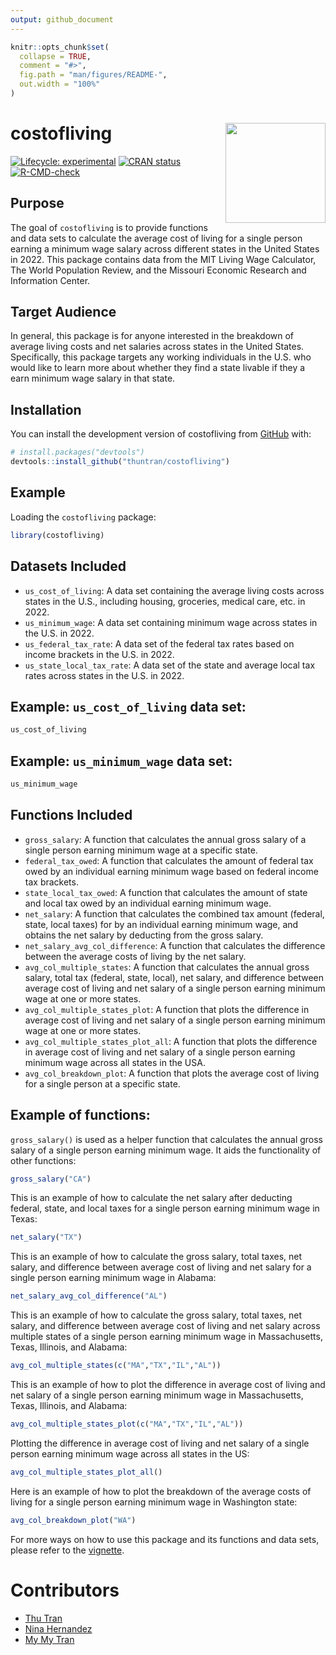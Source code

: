 ```yaml
---
output: github_document
---
```


<!-- README.md is generated from README.Rmd. Please edit that file -->

```r
knitr::opts_chunk$set(
  collapse = TRUE,
  comment = "#>",
  fig.path = "man/figures/README-",
  out.width = "100%"
)
```

# costofliving <img src='man/sticker/hexsticker.001.png' align="right" height="160"/>

<!-- badges: start -->
[![Lifecycle: experimental](https://img.shields.io/badge/lifecycle-experimental-orange.svg)](https://lifecycle.r-lib.org/articles/stages.html#experimental)
[![CRAN status](https://www.r-pkg.org/badges/version/myspotify)](https://CRAN.R-project.org/package=costofliving)
[![R-CMD-check](https://github.com/thuntran/costofliving/actions/workflows/R-CMD-check.yaml/badge.svg)](https://github.com/thuntran/costofliving/actions/workflows/R-CMD-check.yaml)
<!-- badges: end -->

## Purpose

The goal of `costofliving` is to provide functions and data sets to calculate the average cost of living for a single person earning a minimum wage salary across different states in the United States in 2022. This package contains data from the MIT Living Wage Calculator, The World Population Review, and the Missouri Economic Research and Information Center.

## Target Audience

In general, this package is for anyone interested in the breakdown of average living costs and net salaries across states in the United States. Specifically, this package targets any working individuals in the U.S. who would like to learn more about whether they find a state livable if they a earn minimum wage salary in that state. 


## Installation

You can install the development version of costofliving from [GitHub](https://github.com/) with:

``` r
# install.packages("devtools")
devtools::install_github("thuntran/costofliving")
```

## Example

Loading the `costofliving` package:

```r
library(costofliving)
```

## Datasets Included
  + `us_cost_of_living`: A data set containing the average living costs across states in the U.S., including housing, groceries, medical care, etc. in 2022. 
  + `us_minimum_wage`: A data set containing minimum wage across states in the U.S. in 2022.
  + `us_federal_tax_rate`: A data set of the federal tax rates based on income brackets in the U.S. in 2022. 
  + `us_state_local_tax_rate`: A data set of the state and average local tax rates across states in the U.S. in 2022.

## Example: `us_cost_of_living` data set:

```r
us_cost_of_living
```

## Example: `us_minimum_wage` data set:

```r
us_minimum_wage
```

## Functions Included
  + `gross_salary`: A function that calculates the annual gross salary of a single person earning minimum wage at a specific state.
  + `federal_tax_owed`: A function that calculates the amount of federal tax owed by an individual earning minimum wage based on federal income tax brackets.
  + `state_local_tax_owed`: A function that calculates the amount of state and local tax owed by an individual earning minimum wage.
  + `net_salary`: A function that calculates the combined tax amount (federal, state, local taxes) for by an individual earning minimum wage, and obtains the net salary by deducting from the gross salary.
  + `net_salary_avg_col_difference`: A function that calculates the difference between the average costs of living by the net salary.
  + `avg_col_multiple_states`: A function that calculates the annual gross salary, total tax (federal, state, local), net salary, and difference between average cost of living and net salary of a single person earning minimum wage at one or more states.
  + `avg_col_multiple_states_plot`: A function that plots the difference in average cost of living and net salary of a single person earning minimum wage at one or more states.
  + `avg_col_multiple_states_plot_all`: A function that plots the difference in average cost of living and net salary of a single person earning minimum wage across all states in the USA.
  + `avg_col_breakdown_plot`: A function that plots the average cost of living for a single person at a specific state.

## Example of functions:

`gross_salary()` is used as a helper function that calculates the annual gross salary of a single person earning minimum wage. It aids the functionality of other functions:

```r
gross_salary("CA")
```

This is an example of how to calculate the net salary after deducting federal, state, and local taxes for a single person earning minimum wage in Texas:

```r
net_salary("TX")
```

This is an example of how to calculate the gross salary, total taxes, net salary, and difference between average cost of living and net salary for a single person earning minimum wage in Alabama:

```r
net_salary_avg_col_difference("AL")
```

This is an example of how to calculate the gross salary, total taxes, net salary, and difference between average cost of living and net salary across multiple states of a single person earning minimum wage in Massachusetts, Texas, Illinois, and Alabama:

```r
avg_col_multiple_states(c("MA","TX","IL","AL"))
```

This is an example of how to plot the difference in average cost of living and net salary of a single person earning minimum wage in Massachusetts, Texas, Illinois, and Alabama:

```r
avg_col_multiple_states_plot(c("MA","TX","IL","AL"))
```

Plotting the difference in average cost of living and net salary of a single person earning minimum wage across all states in the US:

```r
avg_col_multiple_states_plot_all()
```

Here is an example of how to plot the breakdown of the average costs of living for a single person earning minimum wage in Washington state:

```r
avg_col_breakdown_plot("WA")
```

For more ways on how to use this package and its functions and data sets, please refer to the [vignette](https://github.com/thuntran/costofliving/blob/main/README.Rmd).

# Contributors

- [Thu Tran](https://github.com/thuntran)
- [Nina Hernandez](http://github.com/nhernandez3)
- [My My Tran](http://github.com/puppehmama)


